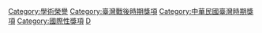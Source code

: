 [[Category:學術榮譽|Category:學術榮譽]]
[[Category:臺灣戰後時期獎項|Category:臺灣戰後時期獎項]]
[[Category:中華民國臺灣時期獎項|Category:中華民國臺灣時期獎項]]
[[Category:國際性獎項|Category:國際性獎項]]
[[Category:中央研究院|D]]